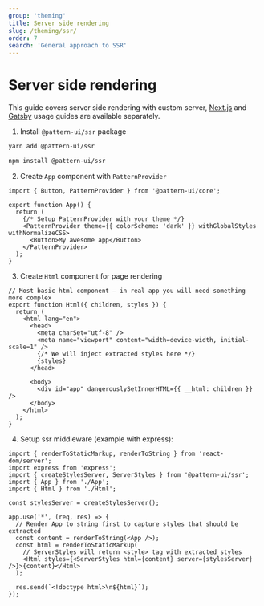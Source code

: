```yaml
---
group: 'theming'
title: Server side rendering
slug: /theming/ssr/
order: 7
search: 'General approach to SSR'
---
```


# Server side rendering

This guide covers server side rendering with custom server, [Next.js](/theming/next/) and [Gatsby](/theming/gatsby/)
usage guides are available separately.

1. Install `@pattern-ui/ssr` package

```bash
yarn add @pattern-ui/ssr

npm install @pattern-ui/ssr
```

2. Create `App` component with `PatternProvider`

```tsx
import { Button, PatternProvider } from '@pattern-ui/core';

export function App() {
  return (
    {/* Setup PatternProvider with your theme */}
    <PatternProvider theme={{ colorScheme: 'dark' }} withGlobalStyles withNormalizeCSS>
      <Button>My awesome app</Button>
    </PatternProvider>
  );
}
```

3. Create `Html` component for page rendering

```tsx
// Most basic html component – in real app you will need something more complex
export function Html({ children, styles }) {
  return (
    <html lang="en">
      <head>
        <meta charSet="utf-8" />
        <meta name="viewport" content="width=device-width, initial-scale=1" />
        {/* We will inject extracted styles here */}
        {styles}
      </head>

      <body>
        <div id="app" dangerouslySetInnerHTML={{ __html: children }} />
      </body>
    </html>
  );
}
```

4. Setup ssr middleware (example with express):

```tsx
import { renderToStaticMarkup, renderToString } from 'react-dom/server';
import express from 'express';
import { createStylesServer, ServerStyles } from '@pattern-ui/ssr';
import { App } from './App';
import { Html } from './Html';

const stylesServer = createStylesServer();

app.use('*', (req, res) => {
  // Render App to string first to capture styles that should be extracted
  const content = renderToString(<App />);
  const html = renderToStaticMarkup(
    // ServerStyles will return <style> tag with extracted styles
    <Html styles={<ServerStyles html={content} server={stylesServer} />}>{content}</Html>
  );

  res.send(`<!doctype html>\n${html}`);
});
```

